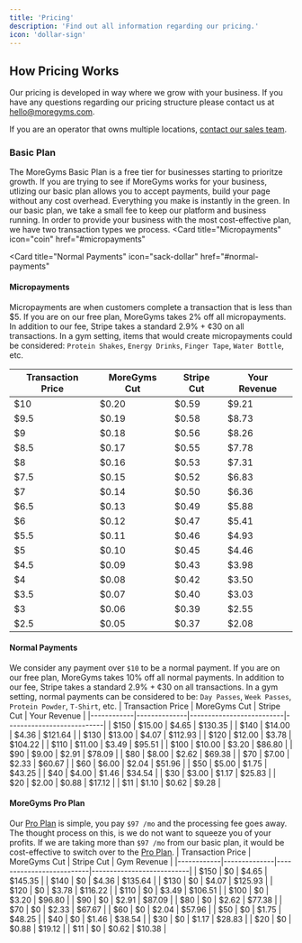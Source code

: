 ```yaml
---
title: 'Pricing'
description: 'Find out all information regarding our pricing.'
icon: 'dollar-sign'
---
```


## How Pricing Works
Our pricing is developed in way where we grow with your business. If you have any questions regarding our pricing structure please contact us at hello@moregyms.com. 


<Tip>

If you are an operator that owns multiple locations, [contact our sales team](https://cal.com/moregyms/onboarding?date=2024-05-30&month=2024-05).

</Tip>

### Basic Plan
The MoreGyms Basic Plan is a free tier for businesses starting to prioritze growth. If you are trying to see if MoreGyms works for your business, utlizing our basic plan allows you to accept payments, build your page without any cost overhead. Everything you make is instantly in the green. In our basic plan, we take a small fee to keep our platform and business running. In order to provide your business with the most cost-effective plan, we have two transaction types we process.
<CardGroup cols={2}>
  <Card
    title="Micropayments"
    icon="coin"
    href="#micropayments"
  >

  </Card>

  <Card
    title="Normal Payments"
    icon="sack-dollar"
    href="#normal-payments"
  >

  </Card>

</CardGroup>


#### Micropayments
Micropayments are when customers complete a transaction that is less than $5. If you are on our free plan, MoreGyms takes 2% off all micropayments. In addition to our fee, Stripe takes a standard 2.9% + ¢30 on all transactions. In a gym setting, items that would create micropayments could be considered: `Protein Shakes`, `Energy Drinks`, `Finger Tape`, `Water Bottle`, etc.

| Transaction Price | MoreGyms Cut | Stripe Cut | Your Revenue|
|------------|--------------|--------------------------|---------------------------|
| $10         | $0.20        | $0.59                    | $9.21                     |
| $9.5        | $0.19        | $0.58                    | $8.73                     |
| $9          | $0.18        | $0.56                    | $8.26                     |
| $8.5        | $0.17        | $0.55                    | $7.78                     |
| $8          | $0.16        | $0.53                    | $7.31                     |
| $7.5        | $0.15        | $0.52                    | $6.83                     |
| $7          | $0.14        | $0.50                    | $6.36                     |
| $6.5        | $0.13        | $0.49                    | $5.88                     |
| $6          | $0.12        | $0.47                    | $5.41                     |
| $5.5        | $0.11        | $0.46                    | $4.93                     |
| $5          | $0.10        | $0.45                    | $4.46                     |
| $4.5        | $0.09        | $0.43                    | $3.98                     |
| $4          | $0.08        | $0.42                    | $3.50                     |
| $3.5        | $0.07        | $0.40                    | $3.03                     |
| $3          | $0.06        | $0.39                    | $2.55                     |
| $2.5        | $0.05        | $0.37                    | $2.08                     |

#### Normal Payments
We consider any payment over `$10` to be a normal payment. If you are on our free plan, MoreGyms takes 10% off all normal payments. In addition to our fee, Stripe takes a standard 2.9% + ¢30 on all transactions. In a gym setting, normal payments can be considered to be: `Day Passes`, `Week Passes`, `Protein Powder`, `T-Shirt`, etc.
| Transaction Price | MoreGyms Cut | Stripe Cut | Your Revenue |
|------------|--------------|--------------------------|---------------------------|
| $150        | $15.00       | $4.65                    | $130.35                   |
| $140        | $14.00       | $4.36                    | $121.64                   |
| $130        | $13.00       | $4.07                    | $112.93                   |
| $120        | $12.00       | $3.78                    | $104.22                   |
| $110        | $11.00       | $3.49                    | $95.51                    |
| $100        | $10.00       | $3.20                    | $86.80                    |
| $90         | $9.00        | $2.91                    | $78.09                    |
| $80         | $8.00        | $2.62                    | $69.38                    |
| $70         | $7.00        | $2.33                    | $60.67                    |
| $60         | $6.00        | $2.04                    | $51.96                    |
| $50         | $5.00        | $1.75                    | $43.25                    |
| $40         | $4.00        | $1.46                    | $34.54                    |
| $30         | $3.00        | $1.17                    | $25.83                    |
| $20         | $2.00        | $0.88                    | $17.12                    |
| $11         | $1.10        | $0.62                    | $9.28                     |

#### MoreGyms Pro Plan
Our [Pro Plan](#moregyms-pro-plan) is simple, you pay `$97 /mo` and the processing fee goes away. The thought process on this, is we do not want to squeeze you of your profits. If we are taking more than `$97 /mo` from our basic plan, it would be cost-effective to switch over to the [Pro Plan](#moregyms-pro-plan). 
| Transaction Price | MoreGyms Cut | Stripe Cut | Gym Revenue |
|------------|--------------|--------------------------|---------------------------|
| $150        | $0           | $4.65                    | $145.35                   |
| $140        | $0           | $4.36                    | $135.64                   |
| $130        | $0           | $4.07                    | $125.93                   |
| $120        | $0           | $3.78                    | $116.22                   |
| $110        | $0           | $3.49                    | $106.51                   |
| $100        | $0           | $3.20                    | $96.80                    |
| $90         | $0           | $2.91                    | $87.09                    |
| $80         | $0           | $2.62                    | $77.38                    |
| $70         | $0           | $2.33                    | $67.67                    |
| $60         | $0           | $2.04                    | $57.96                    |
| $50         | $0           | $1.75                    | $48.25                    |
| $40         | $0           | $1.46                    | $38.54                    |
| $30         | $0           | $1.17                    | $28.83                    |
| $20         | $0           | $0.88                    | $19.12                    |
| $11         | $0           | $0.62                    | $10.38                    |

